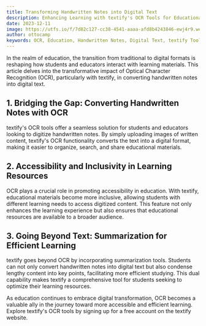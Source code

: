 ```yaml
---
title: Transforming Handwritten Notes into Digital Text
description: Enhancing Learning with textify's OCR Tools for Educational Materials
date: 2023-12-11
image: https://utfs.io/f/7d82c127-cc38-4541-aaaa-afd8b4243846-ewj4r9.webp
author: ottocamp
keywords: OCR, Education, Handwritten Notes, Digital Text, textify Tools, Optical Character Recognition, Educational Materials, Learning Resources, Note-Taking, Accessibility, textify Summarization, textify Features, Data Digitization,
---
```


In the realm of education, the transition from traditional to digital formats is reshaping how students and educators interact with learning materials. This article delves into the transformative impact of Optical Character Recognition (OCR), particularly with textify, in converting handwritten notes into digital text.

## 1. Bridging the Gap: Converting Handwritten Notes with OCR

textify's OCR tools offer a seamless solution for students and educators looking to digitize handwritten notes. By simply uploading images of written content, textify's OCR functionality converts the text into a digital format, making it easier to organize, search, and share educational materials.

## 2. Accessibility and Inclusivity in Learning Resources

OCR plays a crucial role in promoting accessibility in education. With textify, educational materials become more inclusive, allowing students with different learning needs to access digitized content. This feature not only enhances the learning experience but also ensures that educational resources are available to a broader audience.

## 3. Going Beyond Text: Summarization for Efficient Learning

textify goes beyond OCR by incorporating summarization tools. Students can not only convert handwritten notes into digital text but also condense lengthy content into key points, facilitating more efficient studying. This dual capability makes textify a comprehensive tool for students seeking to optimize their learning resources.

As education continues to embrace digital transformation, OCR becomes a valuable ally in the journey toward more accessible and efficient learning. Explore textify's OCR tools by signing up for a free account on the textify website.

